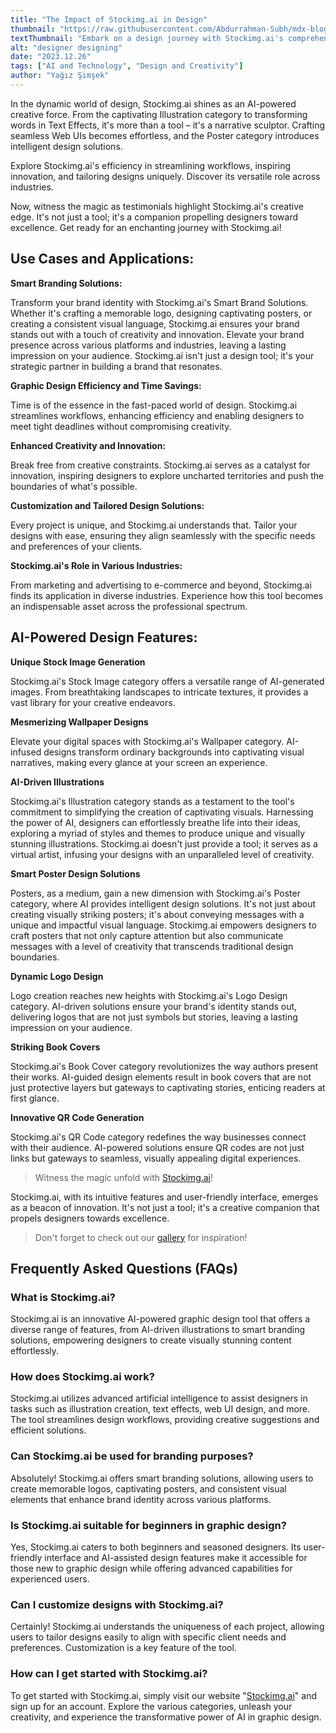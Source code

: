 ```yaml
---
title: "The Impact of Stockimg.ai in Design"
thumbnail: "https://raw.githubusercontent.com/Abdurrahman-Subh/mdx-blog/main/images/26-cover.png"
textThumbnail: "Embark on a design journey with Stockimg.ai's comprehensive guide, exploring Aesthetics, User-Centered Design, and Creativity. Elevate your designs, from AI-powered Illustrations to Smart Brand Solutions, and witness the transformative impact of Stockimg.ai in streamlining workflows, inspiring innovation, and tailoring designs uniquely."
alt: "designer designing"
date: "2023.12.26"
tags: ["AI and Technology", "Design and Creativity"]
author: "Yağız Şimşek"
---
```


<CustomImage
    src="https://raw.githubusercontent.com/Abdurrahman-Subh/mdx-blog/main/images/26-cover.png"
    alt="designer designing"
/>

In the dynamic world of design, Stockimg.ai shines as an AI-powered creative force. From the captivating Illustration category to transforming words in Text Effects, it's more than a tool – it's a narrative sculptor. Crafting seamless Web UIs becomes effortless, and the Poster category introduces intelligent design solutions.

Explore Stockimg.ai's efficiency in streamlining workflows, inspiring innovation, and tailoring designs uniquely. Discover its versatile role across industries.

Now, witness the magic as testimonials highlight Stockimg.ai's creative edge. It's not just a tool; it's a companion propelling designers toward excellence. Get ready for an enchanting journey with Stockimg.ai!

## Use Cases and Applications:

**Smart Branding Solutions:**

Transform your brand identity with Stockimg.ai's Smart Brand Solutions. Whether it's crafting a memorable logo, designing captivating posters, or creating a consistent visual language, Stockimg.ai ensures your brand stands out with a touch of creativity and innovation. Elevate your brand presence across various platforms and industries, leaving a lasting impression on your audience. Stockimg.ai isn't just a design tool; it's your strategic partner in building a brand that resonates.

**Graphic Design Efficiency and Time Savings:**

Time is of the essence in the fast-paced world of design. Stockimg.ai streamlines workflows, enhancing efficiency and enabling designers to meet tight deadlines without compromising creativity.

**Enhanced Creativity and Innovation:**

Break free from creative constraints. Stockimg.ai serves as a catalyst for innovation, inspiring designers to explore uncharted territories and push the boundaries of what's possible.

**Customization and Tailored Design Solutions:**

Every project is unique, and Stockimg.ai understands that. Tailor your designs with ease, ensuring they align seamlessly with the specific needs and preferences of your clients.

**Stockimg.ai's Role in Various Industries:**

From marketing and advertising to e-commerce and beyond, Stockimg.ai finds its application in diverse industries. Experience how this tool becomes an indispensable asset across the professional spectrum.

## AI-Powered Design Features:

**Unique Stock Image Generation**
<CustomImage
    src="https://raw.githubusercontent.com/Abdurrahman-Subh/mdx-blog/main/images/26-stockimage.png"
    alt="stockimg.ai stock image"
/>

Stockimg.ai's Stock Image category offers a versatile range of AI-generated images. From breathtaking landscapes to intricate textures, it provides a vast library for your creative endeavors.

**Mesmerizing Wallpaper Designs**
<CustomImage
    src="https://raw.githubusercontent.com/Abdurrahman-Subh/mdx-blog/main/images/26-wallpaper.png"
    alt="stockimg.ai wallpaper"
/>

Elevate your digital spaces with Stockimg.ai's Wallpaper category. AI-infused designs transform ordinary backgrounds into captivating visual narratives, making every glance at your screen an experience.

**AI-Driven Illustrations**
<CustomImage
    src="https://raw.githubusercontent.com/Abdurrahman-Subh/mdx-blog/main/images/26-illustration.png"
    alt="stockimg.ai illustration"
/>

Stockimg.ai's Illustration category stands as a testament to the tool's commitment to simplifying the creation of captivating visuals. Harnessing the power of AI, designers can effortlessly breathe life into their ideas, exploring a myriad of styles and themes to produce unique and visually stunning illustrations. Stockimg.ai doesn't just provide a tool; it serves as a virtual artist, infusing your designs with an unparalleled level of creativity.

**Smart Poster Design Solutions**
<CustomImage
    src="https://raw.githubusercontent.com/Abdurrahman-Subh/mdx-blog/main/images/26-poster.png"
    alt="stockimg.ai poster"
/>

Posters, as a medium, gain a new dimension with Stockimg.ai's Poster category, where AI provides intelligent design solutions. It's not just about creating visually striking posters; it's about conveying messages with a unique and impactful visual language. Stockimg.ai empowers designers to craft posters that not only capture attention but also communicate messages with a level of creativity that transcends traditional design boundaries.

**Dynamic Logo Design**
<CustomImage
    src="https://raw.githubusercontent.com/Abdurrahman-Subh/mdx-blog/main/images/26-logo.png"
    alt="stockimg.ai logo"
/>

Logo creation reaches new heights with Stockimg.ai's Logo Design category. AI-driven solutions ensure your brand's identity stands out, delivering logos that are not just symbols but stories, leaving a lasting impression on your audience.

**Striking Book Covers**
<CustomImage
    src="https://raw.githubusercontent.com/Abdurrahman-Subh/mdx-blog/main/images/26-book.jpg"
    alt="stockimg.ai book cover"
/>

Stockimg.ai's Book Cover category revolutionizes the way authors present their works. AI-guided design elements result in book covers that are not just protective layers but gateways to captivating stories, enticing readers at first glance.

**Innovative QR Code Generation**
<CustomImage
    src="https://raw.githubusercontent.com/Abdurrahman-Subh/mdx-blog/main/images/26-qr.png"
    alt="stockimg.ai qr"
/>

Stockimg.ai's QR Code category redefines the way businesses connect with their audience. AI-powered solutions ensure QR codes are not just links but gateways to seamless, visually appealing digital experiences.

> Witness the magic unfold with [Stockimg.ai](https://stockimg.ai/)!

Stockimg.ai, with its intuitive features and user-friendly interface, emerges as a beacon of innovation. It's not just a tool; it's a creative companion that propels designers towards excellence.

> Don't forget to check out our [gallery](https://stockimg.ai/) for inspiration!

## Frequently Asked Questions (FAQs)

### What is Stockimg.ai?

Stockimg.ai is an innovative AI-powered graphic design tool that offers a diverse range of features, from AI-driven illustrations to smart branding solutions, empowering designers to create visually stunning content effortlessly.

### How does Stockimg.ai work?

Stockimg.ai utilizes advanced artificial intelligence to assist designers in tasks such as illustration creation, text effects, web UI design, and more. The tool streamlines design workflows, providing creative suggestions and efficient solutions.

### Can Stockimg.ai be used for branding purposes?

Absolutely! Stockimg.ai offers smart branding solutions, allowing users to create memorable logos, captivating posters, and consistent visual elements that enhance brand identity across various platforms.

### Is Stockimg.ai suitable for beginners in graphic design?

Yes, Stockimg.ai caters to both beginners and seasoned designers. Its user-friendly interface and AI-assisted design features make it accessible for those new to graphic design while offering advanced capabilities for experienced users.

### Can I customize designs with Stockimg.ai?

Certainly! Stockimg.ai understands the uniqueness of each project, allowing users to tailor designs easily to align with specific client needs and preferences. Customization is a key feature of the tool.

### How can I get started with Stockimg.ai?

To get started with Stockimg.ai, simply visit our website "[Stockimg.ai](https://stockimg.ai/)" and sign up for an account. Explore the various categories, unleash your creativity, and experience the transformative power of AI in graphic design.